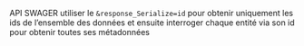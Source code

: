 API SWAGER
utiliser le `&response_Serialize=id` pour obtenir uniquement les ids de l'ensemble des données et ensuite interroger chaque entité via son id pour obtenir toutes ses métadonnées